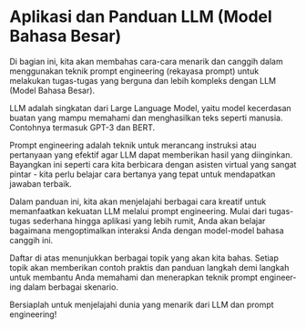 
# Aplikasi dan Panduan LLM (Model Bahasa Besar)


Di bagian ini, kita akan membahas cara-cara menarik dan canggih dalam menggunakan teknik prompt engineering (rekayasa prompt) untuk melakukan tugas-tugas yang berguna dan lebih kompleks dengan LLM (Model Bahasa Besar).

<Callout type="info">
LLM adalah singkatan dari Large Language Model, yaitu model kecerdasan buatan yang mampu memahami dan menghasilkan teks seperti manusia. Contohnya termasuk GPT-3 dan BERT.
</Callout>

Prompt engineering adalah teknik untuk merancang instruksi atau pertanyaan yang efektif agar LLM dapat memberikan hasil yang diinginkan. Bayangkan ini seperti cara kita berbicara dengan asisten virtual yang sangat pintar - kita perlu belajar cara bertanya yang tepat untuk mendapatkan jawaban terbaik.

Dalam panduan ini, kita akan menjelajahi berbagai cara kreatif untuk memanfaatkan kekuatan LLM melalui prompt engineering. Mulai dari tugas-tugas sederhana hingga aplikasi yang lebih rumit, Anda akan belajar bagaimana mengoptimalkan interaksi Anda dengan model-model bahasa canggih ini.

<ContentFileNames section="applications" lang="en"/>

Daftar di atas menunjukkan berbagai topik yang akan kita bahas. Setiap topik akan memberikan contoh praktis dan panduan langkah demi langkah untuk membantu Anda memahami dan menerapkan teknik prompt engineering dalam berbagai skenario.

Bersiaplah untuk menjelajahi dunia yang menarik dari LLM dan prompt engineering!
